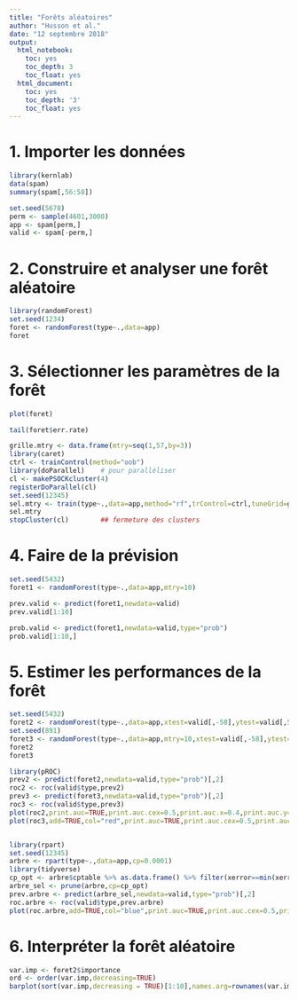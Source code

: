 ---
title: "Forêts aléatoires"
author: "Husson et al."
date: "12 septembre 2018"
output:
  html_notebook:
    toc: yes
    toc_depth: 3
    toc_float: yes
  html_document:
    toc: yes
    toc_depth: '3'
    toc_float: yes
---

# 1. Importer les données

```{r,message=FALSE,warning=FALSE}
library(kernlab)
data(spam)
summary(spam[,56:58])
```

```{r}
set.seed(5678)
perm <- sample(4601,3000)
app <- spam[perm,]
valid <- spam[-perm,]
```

# 2. Construire et analyser une forêt aléatoire

```{r,message=FALSE,warning=FALSE}
library(randomForest)
set.seed(1234)
foret <- randomForest(type~.,data=app)
foret
```

# 3. Sélectionner les paramètres de la forêt

```{r}
plot(foret)
```

```{r}
tail(foret$err.rate)
```

```{r,message=FALSE,warning=FALSE}
grille.mtry <- data.frame(mtry=seq(1,57,by=3))
library(caret)
ctrl <- trainControl(method="oob")
library(doParallel)    # pour paralléliser
cl <- makePSOCKcluster(4)
registerDoParallel(cl)     
set.seed(12345)
sel.mtry <- train(type~.,data=app,method="rf",trControl=ctrl,tuneGrid=grille.mtry)
sel.mtry
stopCluster(cl)        ## fermeture des clusters
```

# 4. Faire de la prévision

```{r}
set.seed(5432)
foret1 <- randomForest(type~.,data=app,mtry=10)

prev.valid <- predict(foret1,newdata=valid)
prev.valid[1:10]

prob.valid <- predict(foret1,newdata=valid,type="prob")
prob.valid[1:10,]
```

# 5. Estimer les performances de la forêt

```{r}
set.seed(5432)
foret2 <- randomForest(type~.,data=app,xtest=valid[,-58],ytest=valid[,58],keep.forest=TRUE)
set.seed(891)
foret3 <- randomForest(type~.,data=app,mtry=10,xtest=valid[,-58],ytest=valid[,58],keep.forest=TRUE)
foret2
foret3
```

```{r,message=FALSE,warning=FALSE,fig.width=5,fig.height=5}
library(pROC)
prev2 <- predict(foret2,newdata=valid,type="prob")[,2]
roc2 <- roc(valid$type,prev2)
prev3 <- predict(foret3,newdata=valid,type="prob")[,2]
roc3 <- roc(valid$type,prev3)
plot(roc2,print.auc=TRUE,print.auc.cex=0.5,print.auc.x=0.4,print.auc.y=0.3)
plot(roc3,add=TRUE,col="red",print.auc=TRUE,print.auc.cex=0.5,print.auc.col="red",print.auc.x=0.4,print.auc.y=0.2)


library(rpart)
set.seed(12345)
arbre <- rpart(type~.,data=app,cp=0.0001)
library(tidyverse)
cp_opt <- arbre$cptable %>% as.data.frame() %>% filter(xerror==min(xerror)) %>% select(CP) %>% max() %>% as.numeric() 
arbre_sel <- prune(arbre,cp=cp_opt)
prev.arbre <- predict(arbre_sel,newdata=valid,type="prob")[,2]
roc.arbre <- roc(valid$type,prev.arbre)
plot(roc.arbre,add=TRUE,col="blue",print.auc=TRUE,print.auc.cex=0.5,print.auc.col="blue",print.auc.x=0.4,print.auc.y=0.1)
```

# 6. Interpréter la forêt aléatoire

```{r,fig.width=10,fig.height=5}
var.imp <- foret2$importance
ord <- order(var.imp,decreasing=TRUE)
barplot(sort(var.imp,decreasing = TRUE)[1:10],names.arg=rownames(var.imp)[ord][1:10],cex.names=0.4)
```


